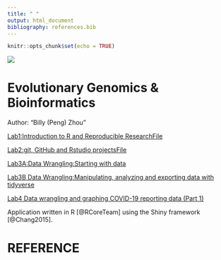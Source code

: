 ```yaml
---
title: " "
output: html_document
bibliography: references.bib
---
```


```r
knitr::opts_chunk$set(echo = TRUE)
```
![](image/Image_2.jpg)

# Evolutionary Genomics & Bioinformatics
Author: "Billy (Peng) Zhou"


[Lab1:Introduction to R and Reproducible ResearchFile](Lab_1.html)

[Lab2:git, GitHub and Rstudio projectsFile](Lab2_Rmd.html)

[Lab3A:Data Wrangling:Starting with data](Lab3A.html)

[Lab3B Data Wrangling:Manipulating, analyzing and exporting data with tidyverse](Lab3B.html)

[Lab4 Data wrangling and graphing COVID-19 reporting data (Part 1)](Lab4.html) 

Application written in R [@RCoreTeam] using the Shiny framework [@Chang2015].

# REFERENCE
